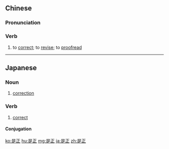 ==Chinese==
{{zh-forms}}

===Pronunciation===
{{zh-pron
|m=shìzhèng
|c=si6 zing3
|cat=v
}}

===Verb===
{{zh-verb}}

# {{lb|zh|literary}} to [[correct]]; to [[revise]]; to [[proofread]]

----

==Japanese==
{{ja-kanjitab|ぜ|せい|yomi=on}}

===Noun===
{{ja-noun|ぜせい}}

# [[correction]]

===Verb===
{{ja-verb-suru|ぜせい}}

# [[correct]]
#: {{ja-usex|格差は'''是正'''する必要がある。|かくさ は '''ぜせい''' する ひつよう が ある。|We must act on inequality now.}}

====Conjugation====
{{ja-suru|ぜせい}}

[[ko:是正]]
[[hu:是正]]
[[mg:是正]]
[[ja:是正]]
[[zh:是正]]